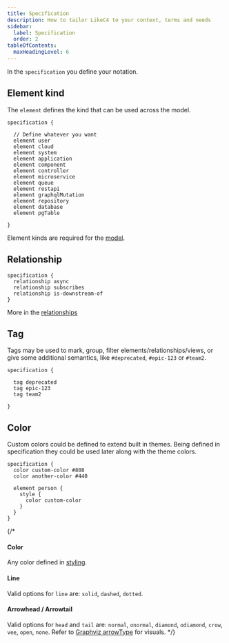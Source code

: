 ```yaml
---
title: Specification
description: How to tailor LikeC4 to your context, terms and needs
sidebar: 
  label: Specification
  order: 2
tableOfContents:
  maxHeadingLevel: 6  
---
```


In the `specification` you define your notation.

## Element kind

The `element` defines the kind that can be used across the model.

```likec4 copy
specification {

  // Define whatever you want
  element user
  element cloud
  element system
  element application
  element component
  element controller
  element microservice
  element queue
  element restapi
  element graphqlMutation
  element repository
  element database
  element pgTable

}
```

Element kinds are required for the [model](/dsl/model).

## Relationship

```likec4
specification {
  relationship async
  relationship subscribes
  relationship is-downstream-of
}
```

More in the [relationships](/dsl/relationships/#relationship-kinds)

## Tag

Tags may be used to mark, group, filter elements/relationships/views, or give some additional semantics, like `#deprecated`, `#epic-123` or `#team2`.

```likec4
specification {

  tag deprecated
  tag epic-123
  tag team2

}
```

## Color

Custom colors could be defined to extend built in themes. Being defined in specification they could be used later along with the theme colors.

```likec4
specification {
  color custom-color #808
  color another-color #440

  element person {
    style {
      color custom-color
    }
  }
}
``` 

{/*

#### Color
Any color defined in [styling](./styling).

#### Line
Valid options for `line` are: `solid`, `dashed`, `dotted`.

#### Arrowhead / Arrowtail
Valid options for `head` and `tail` are: `normal`, `onormal`, `diamond`, `odiamond`, `crow`, `vee`, `open`, `none`.
Refer to [Graphviz arrowType](https://graphviz.org/docs/attr-types/arrowType/) for visuals.
 */}

